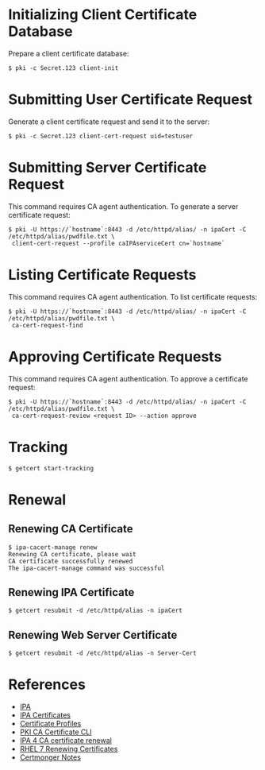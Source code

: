 = Initializing Client Certificate Database =

Prepare a client certificate database:

<pre>
$ pki -c Secret.123 client-init
</pre>

= Submitting User Certificate Request =

Generate a client certificate request and send it to the server:

<pre>
$ pki -c Secret.123 client-cert-request uid=testuser
</pre>

= Submitting Server Certificate Request =

This command requires CA agent authentication. To generate a server certificate request:

<pre>
$ pki -U https://`hostname`:8443 -d /etc/httpd/alias/ -n ipaCert -C /etc/httpd/alias/pwdfile.txt \
 client-cert-request --profile caIPAserviceCert cn=`hostname`
</pre>

= Listing Certificate Requests =

This command requires CA agent authentication. To list certificate requests:
 
<pre>
$ pki -U https://`hostname`:8443 -d /etc/httpd/alias/ -n ipaCert -C /etc/httpd/alias/pwdfile.txt \
 ca-cert-request-find
</pre>

= Approving Certificate Requests =

This command requires CA agent authentication. To approve a certificate request:

<pre>
$ pki -U https://`hostname`:8443 -d /etc/httpd/alias/ -n ipaCert -C /etc/httpd/alias/pwdfile.txt \
 ca-cert-request-review <request ID> --action approve
</pre>

= Tracking =

<pre>
$ getcert start-tracking
</pre>

= Renewal =

== Renewing CA Certificate ==

<pre>
$ ipa-cacert-manage renew
Renewing CA certificate, please wait
CA certificate successfully renewed
The ipa-cacert-manage command was successful
</pre>

== Renewing IPA Certificate ==

<pre>
$ getcert resubmit -d /etc/httpd/alias -n ipaCert
</pre>

== Renewing Web Server Certificate ==

<pre>
$ getcert resubmit -d /etc/httpd/alias -n Server-Cert
</pre>

= References =

* [[IPA]]
* [[IPA Certificates]]
* [https://github.com/dogtagpki/pki/wiki/Certificate-Profiles Certificate Profiles]
* [https://github.com/dogtagpki/pki/wiki/PKI-CA-Certificate-CLI PKI CA Certificate CLI]
* [http://www.freeipa.org/page/V4/CA_certificate_renewal IPA 4 CA certificate renewal]
* [https://access.redhat.com/documentation/en-US/Red_Hat_Enterprise_Linux/7/html/Linux_Domain_Identity_Authentication_and_Policy_Guide/cert-renewal.html RHEL 7 Renewing Certificates]
* [https://git.fedorahosted.org/cgit/certmonger.git/tree/doc/dogtag-notes-2.txt Certmonger Notes]